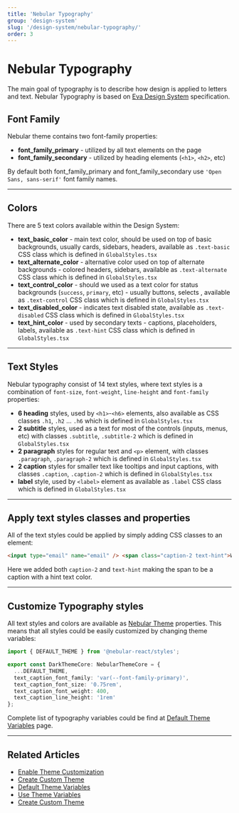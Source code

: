 ```yaml
---
title: 'Nebular Typography'
group: 'design-system'
slug: '/design-system/nebular-typography/'
order: 3
---
```


# Nebular Typography

The main goal of typography is to describe how design is applied to letters and text. Nebular Typography is based on [Eva Design System](https://eva.design?utm_campaign=eva_design%20-%20home%20-%20nebular%20intro&utm_source=nebular&utm_medium=referral&utm_content=nebular_typography) specification.

## Font Family

Nebular theme contains two font-family properties:

- **font_family_primary** - utilized by all text elements on the page
- **font_family_secondary** - utilized by heading elements (`<h1>`, `<h2>`, etc)

By default both font_family_primary and font_family_secondary use `'Open Sans, sans-serif'` font family names.

<hr />

## Colors

There are 5 text colors available within the Design System:

- **text_basic_color** - main text color, should be used on top of basic backgrounds, usually cards, sidebars, headers, available as `.text-basic` CSS class which is defined in `GlobalStyles.tsx`
- **text_alternate_color** - alternative color used on top of alternate backgrounds - colored headers, sidebars, available as `.text-alternate` CSS class which is defined in `GlobalStyles.tsx`
- **text_control_color** - should we used as a text color for status backgrounds (`success`, `primary`, etc) - usually buttons, selects , available as `.text-control` CSS class which is defined in `GlobalStyles.tsx`
- **text_disabled_color** - indicates text disabled state, available as `.text-disabled` CSS class which is defined in `GlobalStyles.tsx`
- **text_hint_color** - used by secondary texts - captions, placeholders, labels, available as `.text-hint` CSS class which is defined in `GlobalStyles.tsx`

<hr />

## Text Styles

Nebular typography consist of 14 text styles, where text styles is a combination of `font-size`, `font-weight`, `line-height` and `font-family` properties:

- **6 heading** styles, used by `<h1>`-`<h6>` elements, also available as CSS classes `.h1`, `.h2` ... `.h6` which is defined in `GlobalStyles.tsx`
- **2 subtitle** styles, used as a text for most of the controls (inputs, menus, etc) with classes `.subtitle`, `.subtitle-2` which is defined in `GlobalStyles.tsx`
- **2 paragraph** styles for regular text and `<p>` element, with classes `.paragraph`, `.paragraph-2` which is defined in `GlobalStyles.tsx`
- **2 caption** styles for smaller text like tooltips and input captions, with classes `.caption`, `.caption-2` which is defined in `GlobalStyles.tsx`
- **label** style, used by `<label>` element as available as `.label` CSS class which is defined in `GlobalStyles.tsx`

<hr />

## Apply text styles classes and properties

All of the text styles could be applied by simply adding CSS classes to an element:

```html
<input type="email" name="email" /> <span class="caption-2 text-hint">Work email address</span>
```

Here we added both `caption-2` and `text-hint` making the span to be a caption with a hint text color.

<hr />

## Customize Typography styles

All text styles and colors are available as [Nebular Theme](/design-system/design-system-theme) properties.
This means that all styles could be easily customized by changing theme variables:

```ts
import { DEFAULT_THEME } from '@nebular-react/styles';

export const DarkThemeCore: NebularThemeCore = {
  ...DEFAULT_THEME,
  text_caption_font_family: 'var(--font-family-primary)',
  text_caption_font_size: '0.75rem',
  text_caption_font_weight: 400,
  text_caption_line_height: '1rem'
};
```

Complete list of typography variables could be find at [Default Theme Variables](docs/design-system/default-theme) page.

<hr />

## Related Articles

- [Enable Theme Customization](docs/design-system/enable-customizable-theme)
- [Create Custom Theme](docs/design-system/create-custom-theme)
- [Default Theme Variables](docs/design-system/default-theme)
- [Use Theme Variables](docs/design-system/use-theme-variables)
- [Create Custom Theme](docs/design-system/create-custom-theme)
